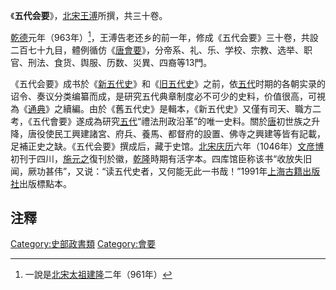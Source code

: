 《'''五代会要'''》，[[北宋|北宋]][[王溥_(宋朝)|王溥]]所撰，共三十卷。

[[乾德_(北宋)|乾德]]元年（963年）<ref>一說是[[北宋|北宋]][[太祖|太祖]][[建隆|建隆]]二年（961年）</ref>，王溥告老还乡的前一年，修成《五代会要》三十卷，共設二百七十九目，體例循仿《[[唐會要|唐會要]]》，分帝系、礼、乐、学校、宗教、选举、职官、刑法、食货、舆服、历数、災異、四裔等13門。

《五代会要》成书於《[[新五代史|新五代史]]》和《[[旧五代史|旧五代史]]》之前，依[[五代|五代]]时期的各朝实录的诏令、奏议分类编纂而成，是研究五代典章制度必不可少的史料，价值很高，可視為《[[通典|通典]]》之續編。由於《舊五代史》是輯本，《新五代史》又僅有司天、職方二考，《五代會要》遂成為研究[[五代|五代]]“禮法刑政沿革”的唯一史料。關於[[唐|唐]]初世族之升降，唐役使民工興建諸宮、府兵、養馬、都督府的設置、佛寺之興建等皆有記載，足補正史之缺。《五代会要》撰成后，藏于史馆。[[北宋|北宋]][[庆历|庆历]]六年（1046年）[[文彦博|文彦博]]初刊于四川，[[施元之|施元之]]復刊於徽，[[乾隆|乾隆]]時期有活字本。四库馆臣称该书“收放失旧闻，厥功甚伟”，又说：“读五代史者，又何能无此一书哉！”1991年[[上海古籍出版社|上海古籍出版社]]出版標點本。

==注釋==
{{wikisource}}
<div class="references-small">
<references />
</div>

[[Category:史部政書類|Category:史部政書類]]
[[Category:會要|Category:會要]]